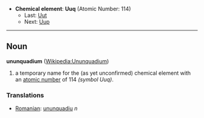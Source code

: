 *'''Chemical element''': '''Uuq''' (Atomic Number: 114)
**Last: [[Ununtrium|Uut]]
**Next: [[Ununpentium|Uup]]
----
== Noun ==
'''ununquadium''' ([[en:Ununquadium|Wikipedia:Ununquadium]])

# a temporary name for the (as yet unconfirmed) chemical element with an [[atomic number]] of 114 ''(symbol Uuq)''.

===Translations===
*[[Romanian]]: [[ununquadiu]] ''n''